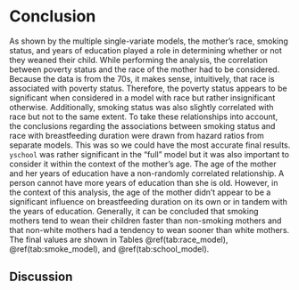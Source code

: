 # Conclusion  

As shown by the multiple single-variate models, the mother's race, smoking status, and years of education played a role in determining whether or not they weaned their child. While performing the analysis, the correlation between poverty status and the race of the mother had to be considered. Because the data is from the 70s, it makes sense, intuitively, that race is associated with poverty status. Therefore, the poverty status appears to be significant when considered in a model with race but rather insignificant otherwise. Additionally, smoking status was also slightly correlated with race but not to the same extent. To take these relationships into account, the conclusions regarding the associations between smoking status and race with breastfeeding duration were drawn from hazard ratios from separate models. This was so we could have the most accurate final results. `yschool` was rather significant in the "full" model but it was also important to consider it within the context of the mother's age. The age of the mother and her years of education have a non-randomly correlated relationship. A person cannot have more years of education than she is old. However, in the context of this analysis, the age of the mother didn't appear to be a significant influence on breastfeeding duration on its own or in tandem with the years of education. Generally, it can be concluded that smoking mothers tend to wean their children faster than non-smoking mothers and that non-white mothers had a tendency to wean sooner than white mothers. The final values are shown in Tables \@ref(tab:race_model), \@ref(tab:smoke_model), and \@ref(tab:school_model). 

## Discussion  